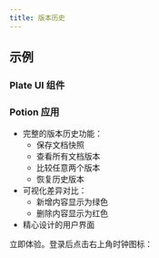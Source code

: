 ```yaml
---
title: 版本历史
---
```



## 示例

### Plate UI 组件

<ComponentPreview name="version-history-demo" />

### Potion 应用

- 完整的版本历史功能：
  - 保存文档快照
  - 查看所有文档版本
  - 比较任意两个版本
  - 恢复历史版本
- 可视化差异对比：
  - 新增内容显示为绿色
  - 删除内容显示为红色
- 精心设计的用户界面

立即体验。登录后点击右上角时钟图标：

<ComponentPreview name="potion-iframe-demo" />
